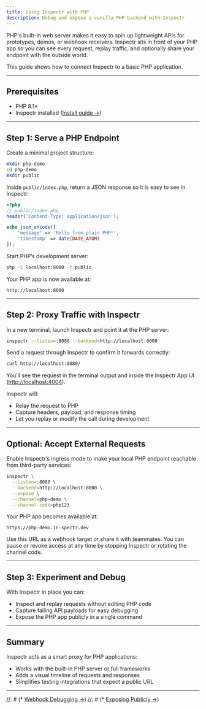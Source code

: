 ```yaml
---
title: Using Inspectr with PHP
description: Debug and expose a vanilla PHP backend with Inspectr
---
```



<FlowBase client:only="react" />

[//]: # (# Using Inspectr with PHP)

PHP's built-in web server makes it easy to spin up lightweight APIs for prototypes, demos, or webhook receivers.
Inspectr sits in front of your PHP app so you can see every request, replay traffic, and optionally share your endpoint with the outside world.

This guide shows how to connect Inspectr to a basic PHP application.

---

## Prerequisites

* PHP 8.1+
* Inspectr installed ([Install guide →](/docs/getting-started/installation))

---

## Step 1: Serve a PHP Endpoint

Create a minimal project structure:

```bash
mkdir php-demo
cd php-demo
mkdir public
```

Inside `public/index.php`, return a JSON response so it is easy to see in Inspectr:

```php
<?php
// public/index.php
header('Content-Type: application/json');

echo json_encode([
    'message' => 'Hello from plain PHP!',
    'timestamp' => date(DATE_ATOM)
]);
```

Start PHP’s development server:

```bash
php -S localhost:8000 -t public
```

Your PHP app is now available at:

```
http://localhost:8000
```

---

## Step 2: Proxy Traffic with Inspectr

In a new terminal, launch Inspectr and point it at the PHP server:

```bash
inspectr --listen=:8080 --backend=http://localhost:8000
```

Send a request through Inspectr to confirm it forwards correctly:

```bash
curl http://localhost:8080/
```

You’ll see the request in the terminal output and inside the Inspectr App UI ([http://localhost:4004](http://localhost:4004)).

Inspectr will:

* Relay the request to PHP
* Capture headers, payload, and response timing
* Let you replay or modify the call during development

---

## Optional: Accept External Requests

<FlowIngress client:only="react" />

Enable Inspectr’s ingress mode to make your local PHP endpoint reachable from third-party services:

```bash
inspectr \
  --listen=:8080 \
  --backend=http://localhost:8000 \
  --expose \
  --channel=php-demo \
  --channel-code=php123
```

Your PHP app becomes available at:

```
https://php-demo.in-spectr.dev
```

Use this URL as a webhook target or share it with teammates. You can pause or revoke access at any time by stopping Inspectr
or rotating the channel code.

---

## Step 3: Experiment and Debug

With Inspectr in place you can:

* Inspect and replay requests without editing PHP code
* Capture failing API payloads for easy debugging
* Expose the PHP app publicly in a single command

---

## Summary

Inspectr acts as a smart proxy for PHP applications:

* Works with the built-in PHP server or full frameworks
* Adds a visual timeline of requests and responses
* Simplifies testing integrations that expect a public URL

---

[//]: # (## 📚 Related Topics)
[//]: # ()
[//]: # (* [Webhook Debugging →](/docs/guides/webhook-debugging))
[//]: # (* [Exposing Publicly →](/docs/guides/exposing-publicly))
